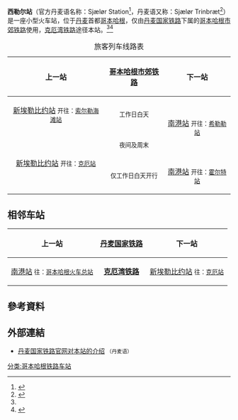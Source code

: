 {{Infobox station
| name = 西勒尔站
| native_name = Sjælør Station
| type = [[哥本哈根市郊铁路车站列表|哥本哈根市郊铁路车站]]
| image = Sjælør Station 12.JPG
| image_caption = 
| address = {{DEN}} [[首都大区|首都大区]] [[哥本哈根自治市|哥本哈根自治市]] [[瓦尔比|瓦尔比区]]（2500）卡尔·雅各布森路
| coordinates = {{Coord|55|39|06|N|12|31|37|E|type:railwaystation_region:DK|display=inline,title}}
| line = [[克厄湾铁路|克厄湾铁路]]
| structure = [[高架车站|高架车站]]
| platform = 1座[[岛式站台|岛式站台]]
| tracks = 2条
| bus_routes = 18路<br>7A路
| opened = 1972年10月1日
| code = Sjæ
| operator = [[丹麦国家铁路|丹麦国家铁路]]
| zone = 2
}}
'''西勒尔站'''（官方丹麦语名称：Sjælør Station<ref>{{Cite web|title=Sjælør Station - Tag toget til og fra Sjælør togstation med DSB|url=https://www.dsb.dk/kundeservice/stationer/sjalor/|accessdate=2021-04-03|work=|publisher=丹麦国家铁路官网|language=da|archive-date=2019-07-13|archive-url=https://web.archive.org/web/20190713113107/https://www.dsb.dk/kundeservice/stationer/sjalor/|dead-url=no}}</ref>，丹麦语又称：Sjælør Trinbræt<ref name=":0">{{Cite web|title=Sjælør Trinbræt (Sjæ)|url=https://danskejernbaner.dk/vis.station.php?FORLOEB_ID=1057&content=Sj%C3%A6l%C3%B8r+Trinbr%C3%A6t+(Sj%C3%A6)|accessdate=2021-04-03|work=danskejernbaner.dk|language=da|archive-date=2021-01-26|archive-url=https://web.archive.org/web/20210126050930/http://danskejernbaner.dk/vis.station.php?FORLOEB_ID=1057&content=Sj%C3%A6l%C3%B8r+Trinbr%C3%A6t+(Sj%C3%A6)|dead-url=no}}</ref>）是一座小型火车站，位于[[丹麦|丹麦]]首都[[哥本哈根|哥本哈根]]，仅由[[丹麦国家铁路|丹麦国家铁路]]下属的[[哥本哈根市郊铁路|哥本哈根市郊铁路]]使用，[[克厄湾铁路|克厄湾铁路]]途径本站。<ref name=":0" /><ref>{{Cite web|title=Sjælør Station|url=https://www.google.com.tw/maps/place/Sj%C3%A6l%C3%B8r+Station/@55.6519327,12.5251236,409m/data=!3m1!1e3!4m5!3m4!1s0x0:0x2d03f7134c339ab3!8m2!3d55.651696!4d12.527178|accessdate=2021-04-03|work=谷歌地图|language=zh-TW}}</ref>
{| class="wikitable"
|+旅客列车线路表
!上一站
![[哥本哈根市郊铁路|哥本哈根市郊铁路]]
!下一站
|-
| align="center" |[[新埃勒比约站|新埃勒比约站]]
<small>开往：[[索尔勒海滩站|索尔勒海滩站]]</small>
| align="center" |'''{{S-train service small|A}}'''
<small>工作日白天</small>
| rowspan="2" align="center" |[[南港站_(哥本哈根)|南港站]]
<small>开往：[[希勒勒站|希勒勒站]]</small>
|-
| rowspan="2" align="center" |[[新埃勒比约站|新埃勒比约站]]
<small>开往：[[克厄站|克厄站]]</small>
| align="center" |'''{{S-train service small|A}}'''
<small>夜间及周末</small>
|-
| align="center" |'''{{S-train service small|E}}'''
<small>仅工作日白天开行</small>
| align="center" |[[南港站_(哥本哈根)|南港站]]
<small>开往：[[霍尔特站|霍尔特站]]</small>
|}







== 相邻车站 ==
{| class="wikitable"
!上一站
![[丹麦国家铁路|丹麦国家铁路]]
!下一站
|-
| align="center" |[[南港站_(哥本哈根)|南港站]]
<small>往：[[哥本哈根火车总站|哥本哈根火车总站]]</small>
| align="center" |'''[[克厄湾铁路|克厄湾铁路]]'''
| align="center" |[[新埃勒比约站|新埃勒比约站]]
<small>往：[[克厄站|克厄站]]</small>
|}

== 參考資料 ==
{{Reflist|2}}


== 外部連結 ==
*[https://www.dsb.dk/kundeservice/stationer/sjalor/ 丹麦国家铁路官网对本站的介绍] {{Wayback|url=https://www.dsb.dk/kundeservice/stationer/sjalor/ |date=20190713113107 }}<small>（丹麦语）</small>
{{commonscat}}
[[分类:哥本哈根铁路车站|分类:哥本哈根铁路车站]]
